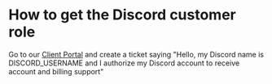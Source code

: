 # How to get the Discord customer role

Go to our [Client Portal](https://my.forestracks.com/login) and create a ticket saying "Hello, my Discord name is DISCORD_USERNAME and I authorize my Discord account to receive account and billing support" 
